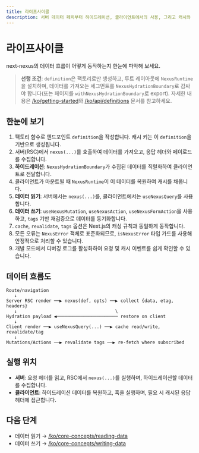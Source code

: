 ```yaml
---
title: 라이프사이클
description: 서버 데이터 페치부터 하이드레이션, 클라이언트에서의 사용, 그리고 캐시와 재검증까지. next-nexus의 전체 데이터 흐름을 2분 만에 파악해 보세요.
---
```


# 라이프사이클

next-nexus의 데이터 흐름이 어떻게 동작하는지 한눈에 파악해 보세요.

> **선행 조건**: `definition`은 팩토리로만 생성하고, 루트 레이아웃에 `NexusRuntime`을 설치하며, 데이터를 가져오는 세그먼트를 `NexusHydrationBoundary`로 감싸야 합니다(또는 페이지를 `withNexusHydrationBoundary`로 export). 자세한 내용은 [/ko/getting-started](/ko/getting-started)와 [/ko/api/definitions](/ko/api/definitions) 문서를 참고하세요.

## 한눈에 보기

1. 팩토리 함수로 엔드포인트 `definition`을 작성합니다. 캐시 키는 이 `definition`을 기반으로 생성됩니다.
2. 서버(RSC)에서 `nexus(...)`를 호출하여 데이터를 가져오고, 응답 헤더와 페이로드를 수집합니다.
3. **하이드레이션**: `NexusHydrationBoundary`가 수집된 데이터를 직렬화하여 클라이언트로 전달합니다.
4. 클라이언트가 마운트될 때 `NexusRuntime`이 이 데이터를 복원하여 캐시를 채웁니다.
5. **데이터 읽기**: 서버에서는 `nexus(...)`를, 클라이언트에서는 `useNexusQuery`를 사용합니다.
6. **데이터 쓰기**: `useNexusMutation`, `useNexusAction`, `useNexusFormAction`을 사용하고, `tags` 기반 재검증으로 데이터를 동기화합니다.
7. `cache`, `revalidate`, `tags` 옵션은 Next.js의 캐싱 규칙과 동일하게 동작합니다.
8. 모든 오류는 `NexusError` 객체로 표준화되므로, `isNexusError` 타입 가드를 사용해 안정적으로 처리할 수 있습니다.
9. 개발 모드에서 디버깅 로그를 활성화하여 요청 및 캐시 이벤트를 쉽게 확인할 수 있습니다.

## 데이터 흐름도

```text path=null start=null
Route/navigation
   ↓
Server RSC render ──▶ nexus(def, opts) ──▶ collect {data, etag, headers}
   ↓                                     \
Hydration payload ◀─────────────────────── restore on client
   ↓
Client render ──▶ useNexusQuery(...) ──▶ cache read/write, revalidate/tag
   ↓
Mutations/Actions ──▶ revalidate tags ──▶ re-fetch where subscribed
```

## 실행 위치

- **서버**: 요청 헤더를 읽고, RSC에서 `nexus(...)`를 실행하며, 하이드레이션할 데이터를 수집합니다.
- **클라이언트**: 하이드레이션 데이터를 복원하고, 훅을 실행하며, 필요 시 캐시된 응답 헤더에 접근합니다.

## 다음 단계

- 데이터 읽기 → [/ko/core-concepts/reading-data](/ko/core-concepts/reading-data)
- 데이터 쓰기 → [/ko/core-concepts/writing-data](/ko/core-concepts/writing-data)
